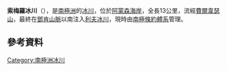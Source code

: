 {{coord|85|0|S|167|12|W|display=title}}

'''索梅羅冰川'''（{{lang-en|Somero Glacier}}），是[[南極洲|南極洲]]的[[冰川|冰川]]，位於[[阿蒙森海岸|阿蒙森海岸]]，全長13公里，流經[[費爾韋瑟山|費爾韋瑟山]]，最終在[[鄧肯山脈|鄧肯山脈]]以南注入[[利夫冰川|利夫冰川]]，現時由[[南極條約體系|南極條約體系]]管理。

==參考資料==
{{usgs-gazetteer}}

{{Antarctica-geo-stub}}
[[Category:南極洲冰川|Category:南極洲冰川]]